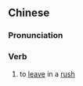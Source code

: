 {{also|急急脚}}
==Chinese==
{{zh-forms|s=急急脚}}

===Pronunciation===
{{zh-pron
|c=gap1 gap1 goek3
|cat=v
}}

===Verb===
{{zh-verb}}

# {{lb|zh|Cantonese}} to [[leave]] in a [[rush]]